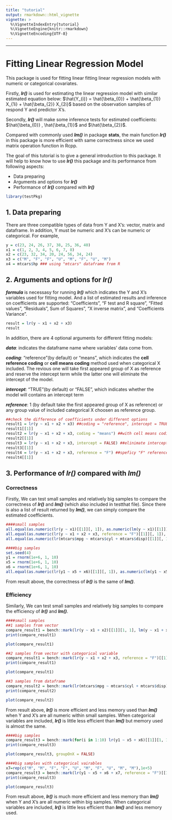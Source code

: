 ```yaml
---
title: "tutorial"
output: rmarkdown::html_vignette
vignette: >
  %\VignetteIndexEntry{tutorial}
  %\VignetteEngine{knitr::rmarkdown}
  %\VignetteEncoding{UTF-8}
---
```

---------
# Fitting Linear Regression Model

This package is used for fitting linear fitting linear regression models with numeric or categorical covariates.

Firstly, ***lr()*** is used for estimating the linear regression model with similar estimated equation below:
$\hat{Y_{i}} = \hat{\beta_{0}} + \hat{\beta_{1}} X_{1i} + \hat{\beta_{2}} X_{2i}$
based on the observation samples of respond Y and predictor X's.

Secondly, ***lr()*** will make some inference tests for estimated coefficients: $\hat{\beta_{0}} , \hat{\beta_{1}}$ and $\hat{\beta_{2}}$.

Compared with commonly used ***lm()*** in package **stats**, the main function ***lr()*** in this package is more efficient with same correctness since we used matrix operation function in Rcpp.

The goal of this tutorial is to give a general introduction to this package. It will help to know how to use ***lr()*** this package and its performance from following aspects:

- Data preparing
- Arguments and options for ***lr()***
- Performance of ***lr()*** compared with ***lr()***



```r
library(testPkg)
```



## 1. Data preparing

There are three compatible types of data from Y and X's: vector, matrix and dataframe. In addition, Y must be numeric and X's can be numeric or categorical. For example,

```r
y = c(23, 24, 26, 37, 38, 25, 36, 40)
x1 = c(1, 2, 3, 4, 5, 6, 7, 8)
x2 = c(23, 32, 34, 20, 24, 56, 34, 24)
x3 = c("M", "F", "F", "U", "M", "F", "U", "M")
x4 = mtcars$hp ### using "mtcars" dataframe from R
```



## 2. Arguments and options for ***lr()***

***formula*** is necessasy for running ***lr()*** which indicates the Y and X's variables used for fitting model. And a list of estimated results and inference on coefficients are supported: "Coefficients", "F test and R square", "Fitted values", "Residuals", Sum of Squares", "X inverse matrix", and "Coefficients Variance".

```r
result = lr(y ~ x1 + x2 + x3)
result
```

In addition, there are 4 optional arguments for different fitting models: 

***data***: indicates the dataframe name where variables' data come from. 

***coding***: "reference"(by default) or "means", which indicates the **cell reference coding** or **cell means coding** method used when categorical X included. The revious one will take first appeared group of X as reference and reserve the intercept term while the latter one will eliminate the intercept of the model.

***intercept***: "TRUE"(by default) or "FALSE", which indicates whether the model will contains an intercept term

***reference***:  1 (by default take the first appeared group of X as reference) or any group value of included categorical X choosen as reference group.

```r
##check the difference of coefficients under different options
result1 = lr(y ~ x1 + x2 + x3) ##coding = "reference", intercept = TRUE, reference = 1
result1[[1]]                   
result2 = lr(y ~ x1 + x2 + x3, coding = "means") ##with cell means coding method
result2[[1]]
result3 = lr(y ~ x1 + x2 + x3, intercept = FALSE) ##elinimate intercept term
result3[[1]]
result4 = lr(y ~ x1 + x2 + x3, reference = "F") ##speficy "F" reference group
result4[[1]]
```



## 3. Performance of ***lr()*** compared with ***lm()***

### Correctness

Firstly, We can test small samples and relatively big samples to compare the correctness of ***lr()*** and ***lm()*** (which also included in testthat file). Since there is also a list of result returned by ***lm()***, we can simply compare the estimated coefficients.

```r
####small samples
all.equal(as.numeric(lr(y ~ x1)[[1]][, 1]), as.numeric(lm(y ~ x1)[[1]]))
all.equal(as.numeric(lr(y ~ x1 + x2 + x3, reference = "F")[[1]][, 1]), as.numeric(lm(y ~ x1 + x2 + x3)[[1]]))
all.equal(as.numeric(lr(mtcars$mpg ~ mtcars$cyl + mtcars$disp)[[1]][, 1]), as.numeric(lm(mtcars$mpg ~ mtcars$cyl + mtcars$disp)[[1]]))

####big samples
set.seed(4)
y1 = rnorm(1e+6, 1, 10)
x5 = rnorm(1e+6, 1, 10)
x6 = rnorm(1e+6, 1, 10)
all.equal(as.numeric(lr(y1 ~ x5 + x6)[[1]][, 1]), as.numeric(lm(y1 ~ x5 + x6)[[1]]))
```

From result above, the correctness of ***lr()*** is the same of ***lm()***.

### Efficiency

Similarly, We can test small samples and relatively big samples to compare the efficiency of ***lr()*** and ***lm()***.

```r
####small samples
##1 samples from vector
compare_result1 = bench::mark(lr(y ~ x1 + x2)[[1]][1, 1], lm(y ~ x1 + x2)[[1]][[1]])
print(compare_result1)
```
```r
plot(compare_result1)
```

```r
##2 samples from vector with categorical variable
compare_result1 = bench::mark(lr(y ~ x1 + x2 + x3, reference = "F")[[1]][1, 1], lm(y ~ x1 + x2 + x3)[[1]][[1]])
print(compare_result1)
```
```r
plot(compare_result1)
```

```r
##3 samples from dataframe
compare_result2 = bench::mark(lr(mtcars$mpg ~ mtcars$cyl + mtcars$disp)[[1]][1, 1], lm(mtcars$mpg ~ mtcars$cyl + mtcars$disp)[[1]][[1]])
print(compare_result2)
```
```r
plot(compare_result2)
```

From result above, ***lr()*** is more efficient and less memory used than ***lm()*** when Y and X's are all numeric within small samples.
When categorical variables are included, ***lr()*** is little less efficient than ***lm()*** but memory used is almost the same.

```r
####big samples
compare_result3 = bench::mark(for(i in 1:10) lr(y1 ~ x5 + x6)[[1]][1, 1], for(i in 1:10) lm(y1 ~ x5 + x6)[[1]][[1]])
print(compare_result3)
```
```r
plot(compare_result3, groupOnX = FALSE)
```
```r
####big samples with categorical vairables
x7=rep(c("M", "M", "F", "F", "U", "M", "F", "U", "M", "M"),1e+5)
compare_result3 = bench::mark(lr(y1 ~ x5 + x6 + x7, reference = "F")[[1]][1, 1], lm(y1 ~ x5 + x6 + x7)[[1]][[1]])
print(compare_result3)
```
```r
plot(compare_result3)

```

From result above, ***lr()*** is much more efficient and less memory than ***lm()*** when Y and X's are all numeric within big samples. When categorical variables are included, ***lr()*** is little less efficient than ***lm()*** and less memory used.




